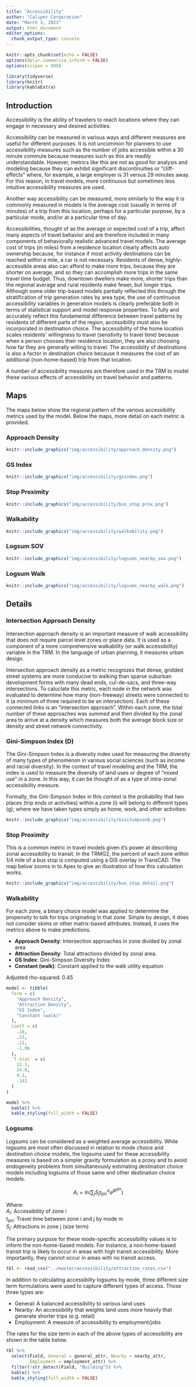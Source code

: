 ```yaml
---
title: "Accessibility"
author: "Caliper Corporation"
date: "March 3, 2021"
output: html_document
editor_options: 
  chunk_output_type: console
---
```



```r
knitr::opts_chunk$set(echo = FALSE)
options(dplyr.summarise.inform = FALSE)
options(scipen = 999)

library(tidyverse)
library(knitr)
library(kableExtra)
```

## Introduction

Accessibility is the ability of travelers to reach locations where they can
engage in necessary and desired activities. 

Accessibility can be measured in various ways and different measures are useful
for different purposes. It is not uncommon for planners to use accessibility
measures such as the number of jobs accessible within a 30 minute commute
because measures such as this are readily understandable. However, metrics like
this are not as good for analysis and modeling because they can exhibit
significant discontinuities or "cliff-effects" where, for example, a large
employer is 31 versus 29 minutes away. For this reason, in travel models, more
continuous but sometimes less intuitive accessibility measures are used.  

Another way accessibility can be measured, more similarly to the way it is
commonly measured in models is the average cost (usually in terms of minutes) of
a trip from this location, perhaps for a particular purpose, by a particular
mode, and/or at a particular time of day.

Accessibilities, thought of as the average or expected cost of a trip, affect
many aspects of travel behavior and are therefore included in many components of
behaviorally realistic advanced travel models. The average cost of trips (in
miles) from a residence location clearly affects auto ownership because, for
instance if most activity destinations can be reached within a mile, a car is
not necessary. Residents of dense, highly-accessible areas also can afford to
make more trips, because they are shorter on average, and so they can accomplish
more trips in the same travel time budget. Thus, downtown dwellers make more,
shorter trips than the regional average and rural residents make fewer, but
longer trips. Although some older trip-based models partially reflected this
through the stratification of trip generation rates by area type, the use of
continuous accessibility variables in generation models is clearly preferable
both in terms of statistical support and model response properties. To fully and
accurately reflect this fundamental difference between travel patterns by
residents of different parts of the region, accessibility must also be
incorporated in destination choice. The accessibility of the home location
scales residents' willingness to travel (senstivity to travel time) because when
a person chooses their residence locaiton, they are also choosing how far they
are generally willing to travel.  The accessibilty of destinations is also a 
factor in destination choice because it measures the cost of an additional 
(non-home-based) trip from that location.  

A number of accessibility measures are therefore used in the TRM to model these
various effects of accessibility on travel behavior and patterns.

## Maps {.tabset}

The maps below show the regional pattern of the various accessibility metrics
used by the model. Below the maps, more detail on each metric is provided.

### Approach Density

```r
knitr::include_graphics("img/accessibility/approach_density.png")
```

### GS Index

```r
knitr::include_graphics("img/accessibility/gsindex.png")
```

### Stop Proximity

```r
knitr::include_graphics("img/accessibility/bus_stop_prox.png")
```

### Walkability

```r
knitr::include_graphics("img/accessibility/walkability.png")
```

### Logsum SOV

```r
knitr::include_graphics("img/accessibility/logsums_nearby_sov.png")
```

### Logsum Walk

```r
knitr::include_graphics("img/accessibility/logsums_nearby_walk.png")
```

## Details

### Intersection Approach Density

Intersection approach density is an important measure of walk accessibility that
does not require parcel level zones or place data. It is used as a component of
a more comprehensive walkability (or walk accessibility) variable in the TRM. In
the language of urban planning, it measures urban design.  

Intersection approach density as a metric recognizes that dense, gridded street
systems are more conducive to walking than sparse suburban development forms
with many dead ends, cul-de-sacs, and three-way intersections. To caluclate this
metric, each node in the network was evaluated to determine how many
(non-freeway) streets were connected to it (a minimum of three required to be an
intersection). Each of these connected links is an "intersection approach".
Within each zone, the total number of these approaches was summed and then
divided by the zonal area to arrive at a density which measures both the average
block size or density and street network connectivity.

### Gini-Simpson Index (D)

The Gini-Simpson Index is a diversity index used for measuring the diversity of
many types of phenomenon in various social sciences (such as income and racial
diversity). In the context of travel modeling and the TRM, the index is used to
measure the diversity of land uses or degree of "mixed use" in a zone. In this
way, it can be thought of as a type of intra-zonal accessibility measure.

Formally, the Gini-Simpson Index in this context is the probability that two
places (trip ends or activities) within a zone (i) will belong to different
types (g); where we have taken types simply as home, work, and other activities:  

```r
knitr::include_graphics("img/accessibility/GiniSimpsonD.png")
```

### Stop Proximity

This is a common metric in travel models given it's power at describing zonal
accessibility to transit. In the TRMG2, the percent of each zone within 1/4 mile
of a bus stop is computed using a GIS overlay in TransCAD. The map below zooms
in to Apex to give an illustration of how this calculation works.

```r
knitr::include_graphics("img/accessibility/bus_stop_detail.png")
```

### Walkability

For each zone, a binary choice model was applied to determine the propensity to
talk for trips originating in that zone. Simple by design, it does not consider
skims or other matrix-based attributes. Instead, it uses the metrics above to
make predictions.

- **Approach Density**: Intersection approaches in zone divided by zonal area
- **Attraction Density**: Total attractions divided by zonal area.
- **GS Index**: Gini-Simpson Diversity Index
- **Constant (walk)**: Constant applied to the walk utility equation

Adjusted rho-squared: 0.45

```r
model <- tibble(
  Term = c(
    "Approach Density",
    "Attraction Density",
    "GS Index",
    "Constant (walk)"
  ),
  Coeff = c(
    .16,
    .23,
    .12,
    -1.96
  ),
  `T-Stat` = c(
    12.1,
    24.8,
    9.5,
    -141
  )
)

model %>%
  kable() %>%
  kable_styling(full_width = FALSE)
```

### Logsums

Logsums can be considered as a weighted average accessibility. While logsums are
most often discussed in relation to mode choice and destination choice models,
the logsums used for these accessibility measures is based on a simpler gravity
formulation as a proxy and to avoid endogeneity problems from simultaneously
estimating destination choice models including logsums of those same and other
destination choice models.

$$A_i = ln(\sum_j S_jt_{ijm}^{\alpha}e^{\beta t^{ijm}})$$

Where:  
$A_i$: Accessibility of zone i  
$t_{ijm}$: Travel time between zone i and j by mode m  
$S_j$: Attractions in zone j (size term)

The primary purpose for these mode-specific accessibility values is to inform
the non-home-based models. For instance, a non-home-based transit trip is likely
to occur in areas with high transit accessibility. More importantly, they cannot
occur in areas with no transit access.

```r
tbl <- read_csv("../master/accessibility/attraction_rates.csv")
```

In addition to calculating accessibilty logsums by mode, three different size
term formulations were used to capture different types of access. Those three
types are:

- General: A balanced accessibility to various land uses
- Nearby: An accessibility that weights land uses more heavily that generate
  shorter trips (e.g. retail)
- Employment: A measure of accessibility to employment/jobs

The rates for the size term in each of the above types of accessibility are
shown in the table below.

```r
tbl %>%
  select(Field, General = general_attr, Nearby = nearby_attr, 
         Employment = employment_attr) %>%
  filter(!str_detect(Field, "Building")) %>%
  kable() %>%
  kable_styling(full_width = FALSE)
```


